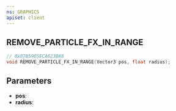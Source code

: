 ```yaml
---
ns: GRAPHICS
apiset: client
---
```

## REMOVE_PARTICLE_FX_IN_RANGE

```c
// 0x87B5905ECA623B68
void REMOVE_PARTICLE_FX_IN_RANGE(Vector3 pos, float radius);
```


## Parameters
* **pos**:
* **radius**: